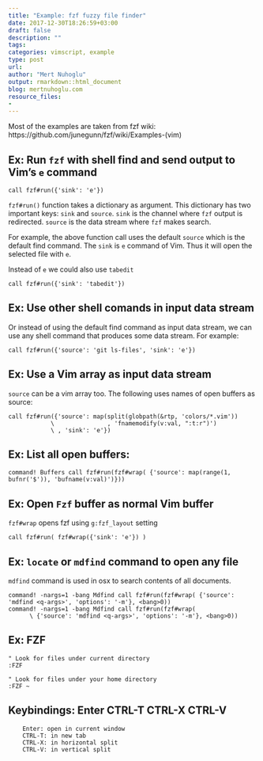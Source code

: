```yaml
---
title: "Example: fzf fuzzy file finder"
date: 2017-12-30T18:26:59+03:00 
draft: false
description: ""
tags:
categories: vimscript, example
type: post
url:
author: "Mert Nuhoglu"
output: rmarkdown::html_document
blog: mertnuhoglu.com
resource_files:
-
---
```


Most of the examples are taken from fzf wiki: https://github.com/junegunn/fzf/wiki/Examples-(vim)

## Ex: Run `fzf` with shell find and send output to Vim's `e` command

``` vim
call fzf#run({'sink': 'e'})
``` 

`fzf#run()` function takes a dictionary as argument. This dictionary has two important keys: `sink` and `source`. `sink` is the channel where `fzf` output is redirected. `source` is the data stream where `fzf` makes search.

For example, the above function call uses the default `source` which is the default find command. The `sink` is `e` command of Vim. Thus it will open the selected file with `e`. 

Instead of `e` we could also use `tabedit`

``` vim
call fzf#run({'sink': 'tabedit'})
``` 

## Ex: Use other shell comands in input data stream

Or instead of using the default find command as input data stream, we can use any shell command that produces some data stream. For example:

``` vim
call fzf#run({'source': 'git ls-files', 'sink': 'e'})
``` 

## Ex: Use a Vim array as input data stream

`source` can be a vim array too. The following uses names of open buffers as source:

``` vim
call fzf#run({'source': map(split(globpath(&rtp, 'colors/*.vim'))
            \               , 'fnamemodify(v:val, ":t:r")')
            \ , 'sink': 'e'})
``` 

## Ex: List all open buffers:

``` vim
command! Buffers call fzf#run(fzf#wrap( {'source': map(range(1, bufnr('$')), 'bufname(v:val)')}))
``` 

## Ex: Open `Fzf` buffer as normal Vim buffer

`fzf#wrap` opens fzf using `g:fzf_layout` setting

``` vim
call fzf#run( fzf#wrap({'sink': 'e'}) )
``` 

## Ex: `locate` or `mdfind` command to open any file

`mdfind` command is used in osx to search contents of all documents. 

``` vim
command! -nargs=1 -bang Mdfind call fzf#run(fzf#wrap( {'source': 'mdfind <q-args>', 'options': '-m'}, <bang>0))
command! -nargs=1 -bang Mdfind call fzf#run(fzf#wrap(
      \ {'source': 'mdfind <q-args>', 'options': '-m'}, <bang>0))
``` 

## Ex: FZF

``` vim
" Look for files under current directory
:FZF

" Look for files under your home directory
:FZF ~
``` 

## Keybindings: Enter CTRL-T CTRL-X CTRL-V

		Enter: open in current window
		CTRL-T: in new tab
		CTRL-X: in horizontal split
		CTRL-V: in vertical split
